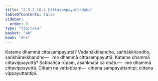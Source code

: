 ```yaml
---
title: "2.3.2.10.4 Cittasampayuttaduka"
tableOfContents: false
sidebar:
  order: 9
type: "tipitaka"
basket: "ab"
book: "dhs"
---
```



<DynamicBreadcrumb />

<Division number="1197" book="dhs" bookNo="29" page="238">

<Paragraph number="1893" book="dhs">
Katame dhammā cittasampayuttā? Vedanākkhandho, saññākkhandho, saṅkhārakkhandho—  ime dhammā cittasampayuttā.
</Paragraph>

</Division>
<Division number="1198" book="dhs" bookNo="29" page="238">

<Paragraph number="1894" book="dhs">
Katame dhammā cittavippayuttā? Sabbañca rūpaṃ, asaṅkhatā ca dhātu—  ime dhammā cittavippayuttā. Cittaṃ na vattabbaṃ—  cittena sampayuttantipi, cittena vippayuttantipi.
</Paragraph>
</Division>